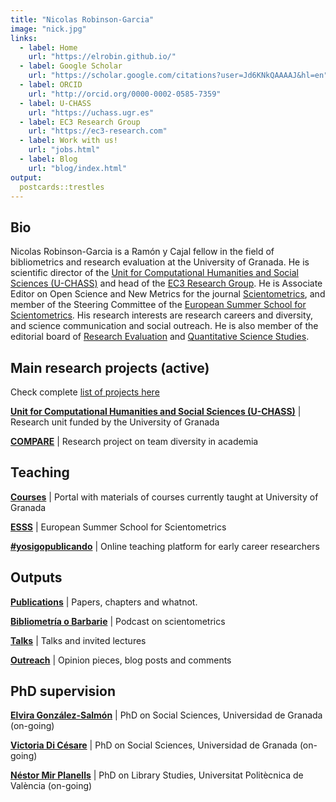 ```yaml
---
title: "Nicolas Robinson-Garcia"
image: "nick.jpg"
links:
  - label: Home
    url: "https://elrobin.github.io/"
  - label: Google Scholar
    url: "https://scholar.google.com/citations?user=Jd6KNkQAAAAJ&hl=en"
  - label: ORCID
    url: "http://orcid.org/0000-0002-0585-7359"
  - label: U-CHASS
    url: "https://uchass.ugr.es"
  - label: EC3 Research Group
    url: "https://ec3-research.com" 
  - label: Work with us!
    url: "jobs.html"
  - label: Blog
    url: "blog/index.html"
output:
  postcards::trestles
---
```

 
## Bio

Nicolas Robinson-Garcia is a Ramón y Cajal fellow in the field of bibliometrics and research evaluation at the University of Granada. He is scientific director of the [Unit for Computational Humanities and Social Sciences (U-CHASS)](https://uchass.ugr.es) and head of the [EC3 Research Group](https://ec3-research.com). He is Associate Editor on Open Science and New Metrics for the journal [Scientometrics](https://www.springer.com/journal/11192), and member of the Steering Committee of the [European Summer School for Scientometrics](https://esss.info). His research interests are research careers and diversity, and science communication and social outreach. He is also member of the editorial board of [Research Evaluation](https://academic.oup.com/rev/) and [Quantitative Science Studies](https://direct.mit.edu/qss).

## Main research projects (active)

Check complete [list of projects here](projects.html)

**[Unit for Computational Humanities and Social Sciences (U-CHASS)](https://uchass.ugr.es)** | Research unit funded by the University of Granada

**[COMPARE](https://compare-project.eu)** | Research project on team diversity in academia

## Teaching

**[Courses](https://sites.google.com/go.ugr.es/nrobinsongarcia-docencia)** | Portal with materials of courses currently taught at University of Granada

**[ESSS](https://esss.info)** | European Summer School for Scientometrics

**[#yosigopublicando](https://yosigopublicando.ugr.es)** | Online teaching platform for early career researchers

## Outputs

**[Publications](pubs.html)** | Papers, chapters and whatnot.

**[Bibliometría o Barbarie](https://ec3-research.com/podcast/)** | Podcast on scientometrics

**[Talks](talks.html)** | Talks and invited lectures

**[Outreach](outreach.html)** | Opinion pieces, blog posts and comments

## PhD supervision

**[Elvira González-Salmón](https://sites.google.com/go.ugr.es/egonzalezsalmon)** | PhD on Social Sciences, Universidad de Granada (on-going)

**[Victoria Di Césare](https://sites.google.com/view/vdicesare)** | PhD on Social Sciences, Universidad de Granada (on-going)

**[Néstor Mir Planells](https://nestormirplanells.wordpress.com/)** | PhD on Library Studies, Universitat Politècnica de València (on-going)